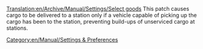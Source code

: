 [[Translation:en/Archive/Manual/Settings/Select goods]]
This patch causes cargo to be delivered to a station only if a vehicle capable of picking up the cargo has been to the station, preventing build-ups of unserviced cargo at stations.

[[Category:en/Manual/Settings & Preferences]]
{{en/Stub}}